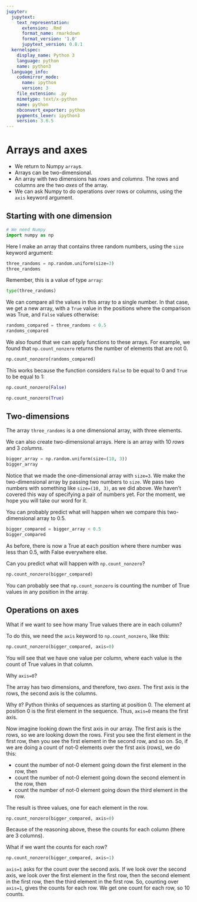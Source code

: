 ```yaml
---
jupyter:
  jupytext:
    text_representation:
      extension: .Rmd
      format_name: rmarkdown
      format_version: '1.0'
      jupytext_version: 0.8.1
  kernelspec:
    display_name: Python 3
    language: python
    name: python3
  language_info:
    codemirror_mode:
      name: ipython
      version: 3
    file_extension: .py
    mimetype: text/x-python
    name: python
    nbconvert_exporter: python
    pygments_lexer: ipython3
    version: 3.6.5
---
```


# Arrays and axes

* We return to Numpy `array`s.
* Arrays can be two-dimensional.
* An array with two dimensions has *rows* and *columns*.  The rows and
  columns are the two *axes* of the array.
* We can ask Numpy to do operations over rows or columns, using the
  `axis` keyword argument.


## Starting with one dimension

```python
# We need Numpy
import numpy as np
```

Here I make an array that contains three random numbers, using the `size` keyword argument:

```python
three_randoms = np.random.uniform(size=3)
three_randoms
```

Remember, this is a value of type `array`:

```python
type(three_randoms)
```

We can compare all the values in this array to a single number.   In that case, we get a new array, with a `True` value in the positions where the comparison was True, and `False` values otherwise:

```python
randoms_compared = three_randoms < 0.5
randoms_compared
```

We also found that we can apply functions to these arrays.  For example, we found that `np.count_nonzero` returns the number of elements that are not 0.

```python
np.count_nonzero(randoms_compared)
```

This works because the function considers `False` to be equal to 0 and `True` to be equal to 1:

```python
np.count_nonzero(False)
```

```python
np.count_nonzero(True)
```

## Two-dimensions


The array `three_randoms` is a one dimensional array, with three elements.


We can also create two-dimensional arrays.   Here is an array with 10 *rows* and 3 *columns*.

```python
bigger_array = np.random.uniform(size=(10, 3))
bigger_array
```

Notice that we made the one-dimensional array with `size=3`.  We make the two-dimensional array by passing two numbers to `size`.  We pass two numbers with something like `size=(10, 3)`, as we did above.  We haven't covered this way of specifying a pair of numbers yet.  For the moment, we hope you will take our word for it.


You can probably predict what will happen when we compare this two-dimensional array to 0.5.

```python
bigger_compared = bigger_array < 0.5
bigger_compared
```

As before, there is now a True at each position where there number was less than 0.5, with False everywhere else.


Can you predict what will happen with `np.count_nonzero`?

```python
np.count_nonzero(bigger_compared)
```

You can probably see that `np.count_nonzero` is counting the number of True values in any position in the array.


## Operations on axes


What if we want to see how many True values there are in each column?

To do this, we need the `axis` keyword to `np.count_nonzero`, like this:

```python
np.count_nonzero(bigger_compared, axis=0)
```

You will see that we have one value per column, where each value is the count of True values in that column.


Why `axis=0`?

The array has two dimensions, and therefore, two *axes*.  The first axis
is the rows, the second axis is the columns.

Why `0`?  Python thinks of sequences as starting at position 0.  The
element at position 0 is the first element in the sequence.  Thus,
`axis=0` means the first axis.

Now imagine looking down the first axis in our array.  The first axis is
the rows, so we are looking down the rows.  First you see the first
element in the first row, then you see the first element in the second
row, and so on.  So, if we are doing a count of not-0 elements over the
first axis (rows), we do this:

* count the number of not-0 element going down the first element in the
  row, then
* count the number of not-0 element going down the second element in the
  row, then
* count the number of not-0 element going down the third element in the
  row.

The result is three values, one for each element in the row.

```python
np.count_nonzero(bigger_compared, axis=0)
```

Because of the reasoning above, these the counts for each column (there are 3 columns).


What if we want the counts for each row?

```python
np.count_nonzero(bigger_compared, axis=1)
```

`axis=1` asks for the count over the second axis.  If we look over the
second axis, we look over the first element in the first row, then the
second element in the first row, then the third element in the first
row.  So, counting over `axis=1`, gives the counts for each row.   We
get one count for each row, so 10 counts.
